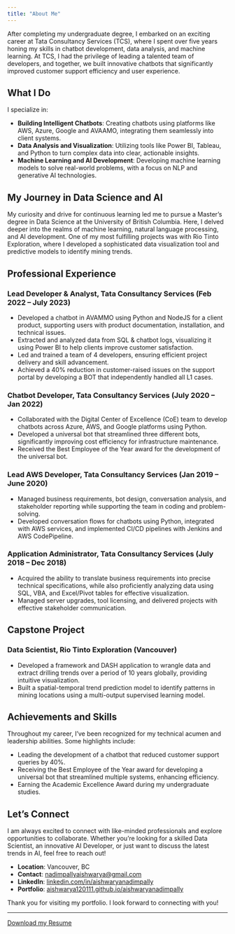 ```yaml
---
title: "About Me"
---
```


After completing my undergraduate degree, I embarked on an exciting career at Tata Consultancy Services (TCS), where I spent over five years honing my skills in chatbot development, data analysis, and machine learning. At TCS, I had the privilege of leading a talented team of developers, and together, we built innovative chatbots that significantly improved customer support efficiency and user experience.

## What I Do

I specialize in:

- **Building Intelligent Chatbots**: Creating chatbots using platforms like AWS, Azure, Google and AVAAMO, integrating them seamlessly into client systems.
- **Data Analysis and Visualization**: Utilizing tools like Power BI, Tableau, and Python to turn complex data into clear, actionable insights.
- **Machine Learning and AI Development**: Developing machine learning models to solve real-world problems, with a focus on NLP and generative AI technologies.

## My Journey in Data Science and AI

My curiosity and drive for continuous learning led me to pursue a Master’s degree in Data Science at the University of British Columbia. Here, I delved deeper into the realms of machine learning, natural language processing, and AI development. One of my most fulfilling projects was with Rio Tinto Exploration, where I developed a sophisticated data visualization tool and predictive models to identify mining trends.

## Professional Experience

### Lead Developer & Analyst, Tata Consultancy Services (Feb 2022 – July 2023)
- Developed a chatbot in AVAMMO using Python and NodeJS for a client product, supporting users with product documentation, installation, and technical issues.
- Extracted and analyzed data from SQL & chatbot logs, visualizing it using Power BI to help clients improve customer satisfaction.
- Led and trained a team of 4 developers, ensuring efficient project delivery and skill advancement.
- Achieved a 40% reduction in customer-raised issues on the support portal by developing a BOT that independently handled all L1 cases.

### Chatbot Developer, Tata Consultancy Services (July 2020 – Jan 2022)
- Collaborated with the Digital Center of Excellence (CoE) team to develop chatbots across Azure, AWS, and Google platforms using Python.
- Developed a universal bot that streamlined three different bots, significantly improving cost efficiency for infrastructure maintenance.
- Received the Best Employee of the Year award for the development of the universal bot.

### Lead AWS Developer, Tata Consultancy Services (Jan 2019 – June 2020)
- Managed business requirements, bot design, conversation analysis, and stakeholder reporting while supporting the team in coding and problem-solving.
- Developed conversation flows for chatbots using Python, integrated with AWS services, and implemented CI/CD pipelines with Jenkins and AWS CodePipeline.

### Application Administrator, Tata Consultancy Services (July 2018 – Dec 2018)
- Acquired the ability to translate business requirements into precise technical specifications, while also proficiently analyzing data using SQL, VBA, and Excel/Pivot tables for effective visualization.
- Managed server upgrades, tool licensing, and delivered projects with effective stakeholder communication.

## Capstone Project

### Data Scientist, Rio Tinto Exploration (Vancouver)
- Developed a framework and DASH application to wrangle data and extract drilling trends over a period of 10 years globally, providing intuitive visualization.
- Built a spatial-temporal trend prediction model to identify patterns in mining locations using a multi-output supervised learning model.



## Achievements and Skills

Throughout my career, I've been recognized for my technical acumen and leadership abilities. Some highlights include:

- Leading the development of a chatbot that reduced customer support queries by 40%.
- Receiving the Best Employee of the Year award for developing a universal bot that streamlined multiple systems, enhancing efficiency.
- Earning the Academic Excellence Award during my undergraduate studies.

## Let's Connect

I am always excited to connect with like-minded professionals and explore opportunities to collaborate. Whether you're looking for a skilled Data Scientist, an innovative AI Developer, or just want to discuss the latest trends in AI, feel free to reach out!

- **Location**: Vancouver, BC
- **Contact**: [nadimpallyaishwarya@gmail.com](mailto:nadimpallyaishwarya@gmail.com)
- **LinkedIn**: [linkedin.com/in/aishwaryanadimpally](https://www.linkedin.com/in/aishwaryanadimpally)
- **Portfolio**: [aishwarya120111.github.io/aishwaryanadimpally](https://aishwarya120111.github.io/aishwaryanadimpally)

Thank you for visiting my portfolio. I look forward to connecting with you!

---

[Download my Resume](resume.pdf)
